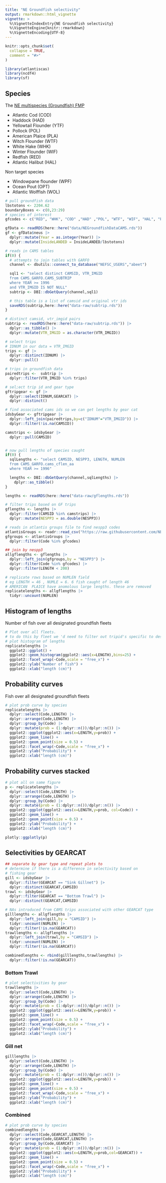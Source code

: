 ```yaml
---
title: "NE Groundfish selectivity"
output: rmarkdown::html_vignette
vignette: >
  %\VignetteIndexEntry{NE Groundfish selectivity}
  %\VignetteEngine{knitr::rmarkdown}
  %\VignetteEncoding{UTF-8}
---
```


```r
knitr::opts_chunk$set(
  collapse = TRUE,
  comment = "#>"
)

library(atlantiscas)
library(ncdf4)
library(sf)
```

## Species

The [NE multispecies (Groundfish) FMP](https://www.nefmc.org/management-plans/northeast-multispecies) 

-   Atlantic Cod (COD)
-   Haddock (HAD)
-   Yellowtail Flounder (YTF)
-   Pollock (POL)
-   American Plaice (PLA)
-   Witch Flounder (WTF)
-   White Hake (WHK)
-   Winter Flounder (WIF)
-   Redfish (RED)
-   Atlantic Halibut (HAL)

Non target species

-   Windowpane flounder (WPF)
-   Ocean Pout (OPT)
-   Atlantic Wolffish (WOL)

```r
# pull groundfish data
lbstotons <- 2204.62
boundaryBoxes <- c(0,23:29)
# species of interest
gfcodes <- c("RED", "WHK", "COD" ,"HAD" ,"POL", "WTF", "WIF", "HAL", "PLA", "YTF" ,"WPF" ,"WOL", "OPT")

gfData <- readRDS(here::here("data/NEGroundfishDataCAMS.rds"))
gf <- gfData$neus |>
  dplyr::mutate(Year = as.integer(Year)) |>
  dplyr::mutate(InsideLANDED = InsideLANDED/lbstotons)

# reads in CAMS tables
if(0) {
  # attempts to join tables with GARFO
  channel <- dbutils::connect_to_database("NEFSC_USERS","abeet")

  sql1 <- "select distinct CAMSID, VTR_IMGID
  from CAMS_GARFO.CAMS_SUBTRIP
  where YEAR >= 1996
  and VTR_IMGID IS NOT NULL"
  subtrip <- DBI::dbGetQuery(channel,sql1)

  # this table is a list of camsid and original vtr ids
  saveRDS(subtrip,here::here("data-raw/subtrip.rds"))
}

# distinct camsid, vtr_imgid pairs
subtrip <- readRDS(here::here("data-raw/subtrip.rds")) |>
  dplyr::as_tibble() |>
  dplyr::mutate(VTR_IMGID = as.character(VTR_IMGID))

# select trips
# IDNUM in our data = VTR_IMGID
trips <- gf |>
  dplyr::distinct(IDNUM) |>
  dplyr::pull()

# trips in groundfish data
pairedtrips <-  subtrip |>
  dplyr::filter(VTR_IMGID %in% trips)

# sel;ect trip id and gear type
gftripgear <- gf |>
  dplyr::select(IDNUM,GEARCAT) |>
  dplyr::distinct()

# find associated cams ids so we can get lengths by gear cat
idsbyGear <- gftripgear |>
  dplyr::left_join(pairedtrips,by=c("IDNUM"="VTR_IMGID")) |>
  dplyr::filter(!is.na(CAMSID))

camstrips <- idsbyGear |>
  dplyr::pull(CAMSID)


# now pull lengths of species caught 
if(0) {
  sqlLengths <- "select CAMSID, NESPP3, LENGTH, NUMLEN
  from CAMS_GARFO.cams_cflen_aa
  where YEAR >= 1996"

  lengths <- DBI::dbGetQuery(channel,sqlLengths) |>
    dplyr::as_tibble()
}

lengths <- readRDS(here::here("data-raw/gflengths.rds"))

# filter trips based on GF trips
gflengths <- lengths |>
  dplyr::filter(CAMSID %in% camstrips) |>
  dplyr::mutate(NESPP3 = as.double(NESPP3))

# reads in atlantis groups file to find nespp3 codes
atlantisGroups <- readr::read_csv("https://raw.githubusercontent.com/NEFSC/READ-EDAB-neusAtlantis/dev_branch/data-raw/data/Atlantis_2_0_groups_svspp_nespp3.csv",show_col_types = FALSE)
gfgroups <- atlantisGroups |>
  dplyr::filter(Code %in% gfcodes)

## join by nespp3
allgflengths <- gflengths |>
  dplyr::left_join(gfgroups,by = "NESPP3") |>
  dplyr::filter(Code %in% gfcodes) |> 
  dplyr::filter(LENGTH < 200)

# replicate rows based on NUMLEN field
# eg LENGTH = 46 , NUMLE = 6. 6 fish caught of length 46
# AMERICAN  PLAICE have anomolous large lengths. these are removed
replicatelengths <- allgflengths |>
  tidyr::uncount(NUMLEN) 
```

## Histogram of lengths

Number of fish over all designated groundfish fleets

```r

# Plot over all fleets.
# to do this by fleet we 'd need to filter out tripid's specific to designated fleets
# plot histogram of lengths
replicatelengths |>
  ggplot2::ggplot() +
  ggplot2::geom_histogram(ggplot2::aes(x=LENGTH),bins=25) +
  ggplot2::facet_wrap(~Code,scale = "free_x") +
  ggplot2::ylab("Number of fish") +
  ggplot2::xlab("length (cm)")
```

## Probability curves

Fish over all designated groundfish fleets

```r
# plot prob curve by species
replicatelengths |>
  dplyr::select(Code,LENGTH) |>
  dplyr::arrange(Code,LENGTH) |>
  dplyr::group_by(Code) |>
  dplyr::mutate(prob = (1:dplyr::n())/dplyr::n()) |>
  ggplot2::ggplot(ggplot2::aes(x=LENGTH,y=prob)) +
  ggplot2::geom_line() +
  ggplot2::geom_point(size = 0.5) +
  ggplot2::facet_wrap(~Code,scale = "free_x") +
  ggplot2::ylab("Probability") +
  ggplot2::xlab("length (cm)")
```

## Probability curves stacked

```r
# plot all on same figure
p <- replicatelengths |>
  dplyr::select(Code,LENGTH) |>
  dplyr::arrange(Code,LENGTH) |>
  dplyr::group_by(Code) |>
  dplyr::mutate(prob = (1:dplyr::n())/dplyr::n()) |>
  ggplot2::ggplot(ggplot2::aes(x=LENGTH,y=prob, col=Code)) +
  ggplot2::geom_line() +
  ggplot2::geom_point(size = 0.5) +
  ggplot2::ylab("Probability") +
  ggplot2::xlab("length (cm)")

plotly::ggplotly(p)

```

## Selectivities by GEARCAT

```r
## separate by gear type and repeat plots to
# determine if there is a difference in selectivity based on
# fishing gear
gill <- idsbyGear |>
  dplyr::filter(GEARCAT == "Sink Gillnet") |>
  dplyr::distinct(GEARCAT,CAMSID)
trawl <- idsbyGear |>
  dplyr::filter(GEARCAT == "Bottom Trawl") |>
  dplyr::distinct(GEARCAT,CAMSID)

# NAs introduced from CAMS trips associated with other GEARCAT type
gilllengths <- allgflengths |>
  dplyr::left_join(gill,by = "CAMSID") |>
  tidyr::uncount(NUMLEN) |> 
  dplyr::filter(!is.na(GEARCAT))
trawllengths <- allgflengths |>
  dplyr::left_join(trawl,by = "CAMSID") |>
  tidyr::uncount(NUMLEN) |> 
  dplyr::filter(!is.na(GEARCAT))

combinedlengths <- rbind(gilllengths,trawllengths) |>
  dplyr::filter(!is.na(GEARCAT))
```

### Bottom Trawl

```r
# plot selectivities by gear
trawllengths |>
  dplyr::select(Code,LENGTH) |>
  dplyr::arrange(Code,LENGTH) |>
  dplyr::group_by(Code) |>
  dplyr::mutate(prob = (1:dplyr::n())/dplyr::n()) |>
  ggplot2::ggplot(ggplot2::aes(x=LENGTH,y=prob)) +
  ggplot2::geom_line() +
  ggplot2::geom_point(size = 0.5) +
  ggplot2::facet_wrap(~Code,scale = "free_x") +
  ggplot2::ylab("Probability") +
  ggplot2::xlab("length (cm)")
```

### Gill net

```r
gilllengths |>
  dplyr::select(Code,LENGTH) |>
  dplyr::arrange(Code,LENGTH) |>
  dplyr::group_by(Code) |>
  dplyr::mutate(prob = (1:dplyr::n())/dplyr::n()) |>
  ggplot2::ggplot(ggplot2::aes(x=LENGTH,y=prob)) +
  ggplot2::geom_line() +
  ggplot2::geom_point(size = 0.5) +
  ggplot2::facet_wrap(~Code,scale = "free_x") +
  ggplot2::ylab("Probability") +
  ggplot2::xlab("length (cm)")
```


### Combined

```r
# plot prob curve by species
combinedlengths |>
  dplyr::select(Code,GEARCAT,LENGTH) |>
  dplyr::arrange(Code,GEARCAT,LENGTH) |>
  dplyr::group_by(Code,GEARCAT) |>
  dplyr::mutate(prob = (1:dplyr::n())/dplyr::n()) |>
  ggplot2::ggplot(ggplot2::aes(x=LENGTH,y=prob,col=GEARCAT)) +
  ggplot2::geom_line() +
  ggplot2::geom_point(size = 0.5) +
  ggplot2::facet_wrap(~Code,scale = "free_x") +
  ggplot2::ylab("Probability") +
  ggplot2::xlab("length (cm)")

```
